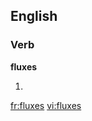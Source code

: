 ==English==

===Verb===
'''fluxes'''

# {{third-person singular of|[[flux]]}}

[[fr:fluxes]]
[[vi:fluxes]]